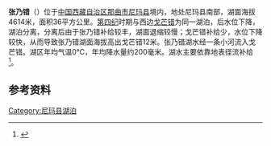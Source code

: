 {{ViewTibetanScript}}
{{Infobox_lake
 |湖泊名稱 =张乃错
 |湖泊照片 = Satellite picture of Gomang Co and Zhangnai Co - ISS062-E-24048.jpg
 |湖泊照片標題 = 戈芒错（左）与张乃错（右）卫星照片（2020年）
 |測深圖 =
 |測深圖標題 =
 |湖泊所在地 = [[中国|中国]][[西藏|西藏]]
 |座標 = {{coord |31|32|N|87|24|E|display=inline,title|scale:500000_type:waterbody_region:CN}}
 |湖泊類別 = 
 |流入 =
 |流出 = 
 |集水區面積 =
 |集水區國家 ={{PRC}}
 |湖泊長度 =8.5公里
 |湖泊闊度 = 最大5.5公里<br />平均4.24公里
 |湖泊面積 =36平方公里
 |平均深度 = 
 |最深深度 = 
 |水體體積 = 
 |湖水停留時間 =
 |湖岸線長度 =
 |海拔高度 = 4614米
 |湖中島嶼 =
 |湖邊城鎮 =
}}
{{Location map
 |China Tibet
 |mark=<!--dot-->Blue pog.svg
 |lat_deg=31|lat_min=32|lat_sec =
 |lon_deg=87|lon_min=24|lon_sec =
 |caption=张乃错在[[西藏|西藏]]的位置。
 |position=right
 |width=350
 |float=right
}}
'''张乃错'''（{{bo|z=སྦྲང་སྣེ་མཚོ|w=sbrang sne mtsho|t=Drangné Tso}}）位于[[中国|中国]][[西藏自治区|西藏自治区]][[那曲市|那曲市]][[尼玛县|尼玛县]]境内，地处尼玛县南部，湖面海拔4614米，面积36平方公里。[[第四纪|第四纪]]时期与西边[[戈芒错|戈芒错]]为同一湖泊，后水位下降，湖泊分离，分离后由于张乃错补给较丰，湖面退缩较慢；戈芒错补给少，水位下降较快，从而导致张乃错湖面海拔高出戈芒错12米。张乃错湖水经一条小河流入戈芒错。湖区年均气温0℃，年均降水量约200毫米。湖水主要依靠地表径流补给<ref>{{cite book zh |author=王苏民 窦鸿身 |title=中国湖泊志 |format=M |edition=1 |location=北京 |publisher=科学出版社 |date=1998|pages=441|id= ISBN 7-03-006706-1}}</ref>。
==参考资料==
{{Reflist}}

[[Category:尼玛县湖泊|Category:尼玛县湖泊]]